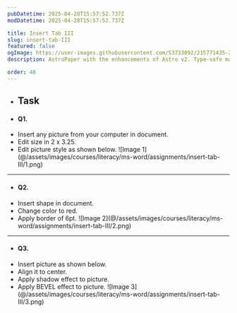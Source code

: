 ```yaml
---
pubDatetime: 2025-04-28T15:57:52.737Z
modDatetime: 2025-04-28T15:57:52.737Z

title: Insert Tab III
slug: insert-tab-III
featured: false
ogImage: https://user-images.githubusercontent.com/53733092/215771435-25408246-2309-4f8b-a781-1f3d93bdf0ec.png
description: AstroPaper with the enhancements of Astro v2. Type-safe markdown contents, bug fixes and better dev experience etc.

order: 40
---
```


- ## Task

- #### Q1.

<ul class="list-[circle]">
    <li>
        Insert any picture from your computer in document.
    </li>
    <li>Edit size in 2 x 3.25.</li>
    <li>
        Edit picture style as shown below.
        ![Image 1](@/assets/images/courses/literacy/ms-word/assignments/insert-tab-III/1.png)
    </li>
</ul>

---

- #### Q2.

<ul class="list-[circle]">
    <li>
        Insert shape in document.
    </li>
    <li>Change color to red.</li>
    <li>
       Apply border of 6pt.
        ![Image 2](@/assets/images/courses/literacy/ms-word/assignments/insert-tab-III/2.png)
    </li>
</ul>

---

- #### Q3.

<ul class="list-[circle]">
    <li>
        Insert picture as shown below.
    </li>
    <li>Align it to center.</li>
    <li>Apply shadow effect to picture.</li>
    <li>
        Apply BEVEL effect to picture.
        ![Image 3](@/assets/images/courses/literacy/ms-word/assignments/insert-tab-III/3.png)
    </li>
</ul>